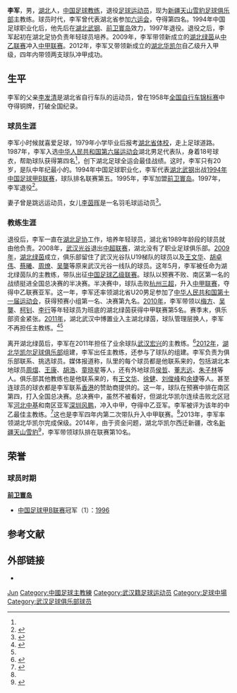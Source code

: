 {{Otheruses|other=名为李军的其他人物|李军}}
{{Infobox football biography
| name        = 李军
| fullname    = 
| image       = 
| birth_date  = {{birth date and age|1967|7|31}}<ref name=cfadata>{{cite web|title=1987年第6届全运会足球比赛|url=http://cfa002.cfadata.com/china/1987qyh.html|publisher=中国足球资料|accessdate=2015-02-28|archive-date=2016-04-01|archive-url=https://web.archive.org/web/20160401090928/http://cfa002.cfadata.com/china/1987qyh.html|dead-url=yes}}</ref>
| birth_place = [[中国|中国]][[湖北省|湖北省]]
| height      = {{height|m=1.76}}<ref name=cfadata/>
| position    = 前卫
| currentclub = 已退役
| clubnumber  = 
| youthyears  = 
| youthclubs  = [[湖北省体校|湖北省体校]]
| years1      = {{0|199?}}-1994年
| clubs1      = [[湖北武汉职业足球俱乐部|湖北武钢]]
| years2      = 1995-1997年
| clubs2      = [[前卫寰岛|前卫寰岛]]
| manageryears1 = 2009-2010年
| managerclubs1 = [[湖北绿茵|湖北绿茵]]
| manageryears2 = 2011年
| managerclubs2 = [[武汉宏兴|武汉宏兴]]
| manageryears3 = 2012-2018年
| managerclubs3 = [[湖北华凯尔|湖北华凯尔]]/[[新疆天山雪豹|新疆天山雪豹]]
| club-update = 
| ntupdate    = 
}}

'''李军'''{{BD|1967年|7月31日}}，男，[[湖北省|湖北]]人，[[中国|中国]][[足球教练|足球教练]]，退役[[足球运动员|足球运动员]]，现为[[新疆天山雪豹足球俱乐部|新疆天山雪豹足球俱乐部]]主教练。球员时代，李军曾代表湖北省参加[[六运会|六运会]]，夺得第四名。1994年中国足球职业化后，他先后在[[湖北武汉职业足球俱乐部|湖北武钢]]、[[前卫寰岛|前卫寰岛]]效力，1997年退役。退役之后，李军起初在湖北足协负责年轻球员培养。2009年，李军带领新成立的[[湖北绿茵|湖北绿茵]]从[[中乙联赛|中乙联赛]]冲入[[中甲联赛|中甲联赛]]。2012年，李军又带领新成立的[[湖北华凯尔|湖北华凯尔]]自乙级升入甲级，四年内带领两支球队冲甲成功。

== 生平 ==
李军的父亲[[李发清|李发清]]是湖北省自行车队的运动员，曾在1958年[[全国自行车锦标赛|全国自行车锦标赛]]中夺得铜牌，打破全国纪录。

=== 球员生涯 ===
李军小时候就喜爱足球，1979年小学毕业后报考[[湖北省体校|湖北省体校]]，走上足球道路。1987年，李军入选[[中华人民共和国第六届运动会|中华人民共和国第六届运动会]]湖北男足代表队，身着18号球衣，帮助球队获得第四名<ref name=cfadata/>，创下湖北足球全运会最佳战绩。这时，李军只有20岁，是队中年纪最小的。1994年中国足球职业化，李军代表[[湖北武汉职业足球俱乐部|湖北武钢]]出战[[1994年中国足球甲B联赛|1994年中国足球甲B联赛]]，球队排名联赛第五。1995年，李军加盟[[前卫寰岛|前卫寰岛]]。1997年，李军退役<ref name=cjz>{{cite news|title=李军冲甲专业户称号名符其实 4年两度带队冲甲成功|url=http://sports.sina.com.cn/b/2012-10-25/02476269617.shtml|accessdate=2015-02-28|newspaper=长江商报|date=2012-10-25|archive-date=2019-08-22|archive-url=https://web.archive.org/web/20190822170211/http://sports.sina.com.cn/b/2012-10-25/02476269617.shtml|dead-url=no}}</ref>。

妻子曾是跳远运动员，女儿[[李茵晖|李茵晖]]是一名羽毛球运动员<ref>{{Cite web |url=http://sports.cnhubei.com/2017/0425/355350.shtml |title=湖北小将家门口盼拿冠军 李茵晖：最想吃豆皮 |accessdate=2018-03-21 |author=记者：马明玉 |date=2017-04-25 |work= |publisher=荆楚网 |language=Zh-hans |archive-url=https://web.archive.org/web/20180321192620/http://sports.cnhubei.com/2017/0425/355350.shtml |archive-date=2018-03-21 |dead-url=yes }}</ref>。

=== 教练生涯 ===
退役后，李军一直在[[湖北足协|湖北足协]]工作，培养年轻球员，湖北省1989年龄段的球员就由他负责。2008年，[[湖北武汉职业足球俱乐部|武汉光谷]]退出[[中超联赛|中超联赛]]，湖北没有了职业足球俱乐部。[[2009年中国足球乙级联赛|2009年]]，[[湖北绿茵|湖北绿茵]]成立，俱乐部留住了武汉光谷队U19梯队的球员以及[[王文华|王文华]]、[[胡卓伟_(足球运动员)|胡卓伟]]、[[蔡曦|蔡曦]]、[[周燎|周燎]]、[[吴龑|吴龑]]等原来武汉光谷一线队的球员。这年5月，李军被任命为湖北绿茵队的主教练，带队出征[[中国足球乙级联赛|中国足球乙级联赛]]。球队以预赛不败、南区第一名的战绩挺进全国总决赛的半决赛。半决赛中，球队击败[[杭州三超|杭州三超]]，升入[[中甲联赛|中甲联赛]]，夺得中乙联赛亚军。这一年，李军还率领湖北省U20男足参加了[[中华人民共和国第十一届运动会|中华人民共和国第十一届运动会]]，获得预赛小组第一名、决赛第九名。[[2010年中国足球甲级联赛|2010年]]，李军带领以[[梅方|梅方]]、[[吴龑|吴龑]]、[[柯钊|柯钊]]、[[李行|李行]]等年轻球员为班底的湖北绿茵获得中甲联赛第5名。赛季末，俱乐部资金紧张。[[2011年中国足球甲级联赛|2011年]]，湖北武汉中博置业入主湖北绿茵，球队管理层换人，李军不再担任主教练。<ref>{{cite news|title=他们“回归”不谈德比谈感情|url=http://news.ifeng.com/a/20140425/40035610_0.shtml|accessdate=2015-02-28|newspaper=武汉晚报|date=2014-04-25|archive-date=2019-08-20|archive-url=https://web.archive.org/web/20190820113331/http://news.ifeng.com/a/20140425/40035610_0.shtml|dead-url=no}}</ref><ref name=cjz/>

离开湖北绿茵后，李军在2011年担任了业余球队[[武汉宏兴|武汉宏兴]]的主教练。<ref>{{cite news|title=两人成湖北新帅热门候选 王文华李军PK巴西洋帅|url=http://sports.sohu.com/20110529/n308816068.shtml|accessdate=2017-08-03|newspaper=汉网-武汉晨报|date=2011年4月29日|archive-url=https://web.archive.org/web/20170803131145/http://sports.sohu.com/20110529/n308816068.shtml|archive-date=2017年8月3日|dead-url=yes}}</ref>[[2012年中国足球乙级联赛|2012年]]，[[湖北华凯尔足球俱乐部|湖北华凯尔足球俱乐部]]组建，李军出任主教练，还参与了球队的组建。李军负责为俱乐部联系、挑选球员。媒体报道称，队里的每个球员都是他联系来的，包括湖北本地球员[[周熠|周熠]]、[[王康_(足球运动员)|王康]]、[[胡浩_(足球运动员)|胡浩]]、[[童晓星|童晓星]]等人，还有外地球员[[侯哲|侯哲]]、[[董志远|董志远]]、[[朱子林|朱子林]]等人。俱乐部其他教练也是他联系来的，有[[王文华|王文华]]、[[徐健|徐健]]、[[刘俊峰|刘俊峰]]和[[余捷|余捷]]等人。甚至连球员的球衣都是李军联系[[香港|香港]]的赞助商提供的。这一年，球队在预赛中排在南区第四，打入全国总决赛。总决赛中，虽然不被看好，但湖北华凯尔连续击败北区冠军[[河北中基|河北中基]]和南区亚军[[深圳风鹏|深圳风鹏]]，冲入中甲，夺得中乙亚军。李军被评为该年的中乙最佳主教练。<ref>{{cite news|title=李军 我现在是地道的新疆人(图)|url=http://news.163.com/14/1104/00/AA5SI2SL00014AED.html|accessdate=2015-02-28|newspaper=乌鲁木齐晚报|date=2014-11-04|archive-url=https://web.archive.org/web/20150402135738/http://news.163.com/14/1104/00/AA5SI2SL00014AED.html|archive-date=2015-04-02|dead-url=yes}}</ref>这也是李军四年内第二次带队升入中甲联赛。<ref name=cjz/>2013年，李军率领湖北华凯尔完成保级。2014年，由于资金问题，湖北华凯尔西迁新疆，改名[[新疆天山雪豹|新疆天山雪豹]]<ref>{{cite news|title=主教练介绍|url=http://epaper.ts.cn/ftp/site1/xjdsb/html/2014-04/30/content_97226.htm|accessdate=2015-02-28|newspaper=新疆都市报|date=2014-04-30|deadurl=yes|archiveurl=https://web.archive.org/web/20150402102651/http://epaper.ts.cn/ftp/site1/xjdsb/html/2014-04/30/content_97226.htm|archivedate=2015-04-02}}</ref>，李军带领球队排在联赛第10名。

== 荣誉 ==
=== 球员时期 ===
'''[[前卫寰岛|前卫寰岛]]'''
* [[中国足球甲B联赛|中国足球甲B联赛]]冠军（1）：[[1996年中国足球甲B联赛|1996]]

==参考文献==
{{Reflist|2}}

== 外部链接 ==
* {{sinaweibo|2481152025|李军}}

{{start box}}
{{s-sports}}
{{succession box|before=无|title=[[湖北绿茵足球俱乐部|湖北绿茵足球俱乐部]]主教练|years=2009-2010年|after=[[李晓|李晓]]}}
{{succession box|before=无|title=[[新疆天山雪豹足球俱乐部|新疆天山雪豹足球俱乐部]]主教练|years=2012-2018年|after={{flagicon|ESP}} [[费尔南多·桑切斯·西皮特里亚|费尔南多]]}}
{{end box}}

{{武汉卓尔主教练}}
{{2009年湖北绿茵名单}}
{{2010湖北東方國旅名單}}
{{2012年中乙分类名单湖北华凯尔}}
{{2013年中甲分类名单湖北华凯尔}}
{{2014年中甲分类名单新疆}}
{{2015年中甲分类名单新疆}}
{{2016年中甲分类名单新疆}}
{{2017年中甲分类名单新疆}}
{{2018年中甲分类名单新疆}}

{{Authority control}}
{{DEFAULTSORT:Li Jun}}
[[Category:李姓|Jun]]
[[Category:中國足球主教練|Category:中國足球主教練]]
[[Category:武汉籍足球运动员|Category:武汉籍足球运动员]]
[[Category:足球中場|Category:足球中場]]
[[Category:武汉足球俱乐部球员|Category:武汉足球俱乐部球员]]